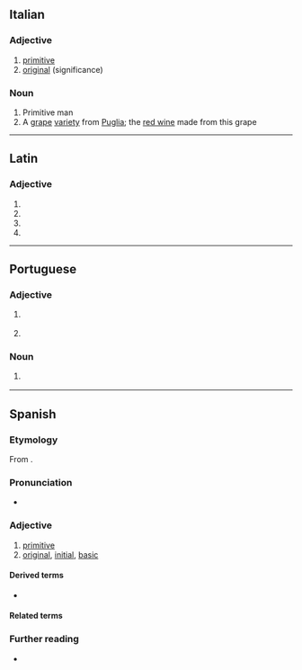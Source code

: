 ==Italian==

===Adjective===
{{it-adj|primitiv}}

# [[primitive]]
# [[original]] (significance)

===Noun===
{{it-noun|m}}

# Primitive man
# A [[grape]] [[variety]] from [[Puglia]]; the [[red wine]] made from this grape

----

==Latin==

===Adjective===
{{la-adj-form|prīmitīvō}}

# {{inflection of|prīmitīvus||dat|m|s|lang=la}}
# {{inflection of|prīmitīvus||dat|n|s|lang=la}}
# {{inflection of|prīmitīvus||abl|m|s|lang=la}}
# {{inflection of|prīmitīvus||abl|n|s|lang=la}}

----

==Portuguese==

===Adjective===
{{pt-adj|primitiv|o}}

# {{l|en|primitive}} {{gloss|pertaining to or harking back to a former time}}
# {{l|en|primitive}} {{gloss|characterised by simplicity or crudeness}}

===Noun===
{{pt-noun|m}}

# {{l|en|primitive}} {{gloss|member of a primitive society}}

----

==Spanish==

===Etymology===
From {{etyl|la|es}} {{m|la|prīmitīvus}}.

===Pronunciation===
* {{es-IPA}}

===Adjective===
{{es-adj|f=primitiva}}

# [[primitive]]
# [[original]], [[initial]], [[basic]]

====Derived terms====
* {{l|es|primitivamente}}

====Related terms====
{{rel3
|primitividad
|primitivismo
|primitivista
|lang=es}}

===Further reading===
* {{R:DRAE 2001}}